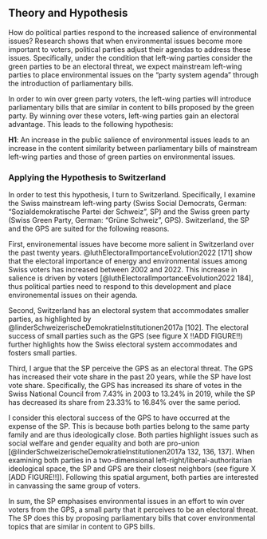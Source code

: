 ## Theory and Hypothesis

How do political parties respond to the increased salience of environmental issues? Research shows that when environmental issues become more important to voters, political parties adjust their agendas to address these issues. Specifically, under the condition that left-wing parties consider the green parties to be an electoral threat, we expect mainstream left-wing parties to place environmental issues on the “party system agenda” through the introduction of parliamentary bills. 

In order to win over green party voters, the left-wing parties will introduce parliamentary bills that are similar in content to bills proposed by the green party. By winning over these voters, left-wing parties gain an electoral advantage. This leads to the following hypothesis:

**H1**: An increase in the public salience of environmental issues leads to an increase in the content similarity between parliamentary bills of mainstream left-wing parties and those of green parties on environmental issues.

### Applying the Hypothesis to Switzerland

In order to test this hypothesis, I turn to Switzerland. Specifically, I examine the Swiss mainstream left-wing party (Swiss Social Democrats, German: “Sozialdemokratische Partei der Schweiz”, SP) and the Swiss green party (Swiss Green Party, German: “Grüne Schweiz”, GPS). Switzerland, the SP and the GPS are suited for the following reasons.

First, environemental issues have become more salient in Switzerland over the past twenty years. @luthElectoralImportanceEvolution2022 [171] show that the electoral importance of energy and environmental issues among Swiss voters has increased between 2002 and 2022. This increase in salience is driven by voters [@luthElectoralImportanceEvolution2022 184], thus political parties need to respond to this development and place environemental issues on their agenda.

Second, Switzerland has an electoral system that accommodates smaller parties, as highlighted by @linderSchweizerischeDemokratieInstitutionen2017a [102]. The electoral success of small parties such as the GPS (see figure X !!ADD FIGURE!!) further highlights how the Swiss electoral system accommodates and fosters small parties.

Third, I argue that the SP perceive the GPS as an electoral threat. The GPS has increased their vote share in the past 20 years, while the SP have lost vote share. Specifically, the GPS has increased its share of votes in the Swiss National Council from 7.43% in 2003 to 13.24% in 2019, while the SP has decreased its share from 23.33% to 16.84% over the same period. 

I consider this electoral success of the GPS to have occurred at the expense of the SP. This is because both parties belong to the same party family and are thus ideologically close. Both parties highlight issues such as social welfare and gender equality and both are pro-union [@linderSchweizerischeDemokratieInstitutionen2017a 132, 136, 137]. When examining both parties in a two-dimensional left-right/liberal-authoritarian ideological space, the SP and GPS are their closest neighbors (see figure X [ADD FIGURE!!]). Following this spatial argument, both parties are interested in canvassing the same group of voters.

In sum, the SP emphasises environmental issues in an effort to win over voters from the GPS, a small party that it perceives to be an electoral threat. The SP does this by proposing parliamentary bills that cover environmental topics that are similar in content to GPS bills.